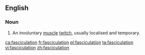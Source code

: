 ==English==
{{wikipedia}}

===Noun===
{{en-noun}}

# {{label|en|anatomy|muscles}} An involuntary [[muscle]] [[twitch]], usually localised and temporary.

[[ca:fasciculation]]
[[fr:fasciculation]]
[[pl:fasciculation]]
[[ta:fasciculation]]
[[vi:fasciculation]]
[[zh:fasciculation]]